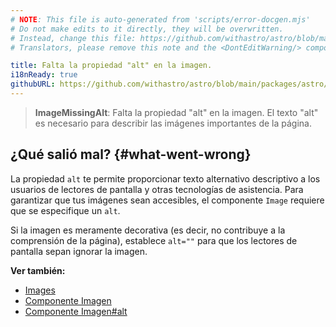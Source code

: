 ```yaml
---
# NOTE: This file is auto-generated from 'scripts/error-docgen.mjs'
# Do not make edits to it directly, they will be overwritten.
# Instead, change this file: https://github.com/withastro/astro/blob/main/packages/astro/src/core/errors/errors-data.ts
# Translators, please remove this note and the <DontEditWarning/> component.

title: Falta la propiedad "alt" en la imagen.
i18nReady: true
githubURL: https://github.com/withastro/astro/blob/main/packages/astro/src/core/errors/errors-data.ts
---
```


> **ImageMissingAlt**: Falta la propiedad "alt" en la imagen. El texto "alt" es necesario para describir las imágenes importantes de la página.

## ¿Qué salió mal? \{#what-went-wrong\}
La propiedad `alt` te permite proporcionar texto alternativo descriptivo a los usuarios de lectores de pantalla y otras tecnologías de asistencia. Para garantizar que tus imágenes sean accesibles, el componente `Image` requiere que se especifique un `alt`.

Si la imagen es meramente decorativa (es decir, no contribuye a la comprensión de la página), establece `alt=""` para que los lectores de pantalla sepan ignorar la imagen.

**Ver también:**
-  [Images](/es/guides/images/)
-  [Componente Imagen](/es/guides/images/#image--astroassets)
-  [Componente Imagen#alt](/es/guides/images/#alt-requerido)
